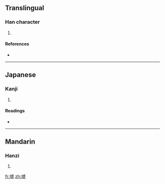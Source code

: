 ==Translingual==

===Han character===
{{Han char|rn=32|rad=土|as=12|sn=15|four=|canj=土戈尸廿 (GIST)}}

# {{defn|Han|sort=土12}}

====References====
* {{Han ref|kx=0239.050|dkj=05474|hdz=10479.050|uh=58AD|ud=22701}}

----

==Japanese==

===Kanji===
{{ja-kanji|grade=|rs=土12}}

# {{defn|Japanese|sort=土12}}

====Readings====
* {{ja-readings|on=[[せい]] (sei)|kun=}}

----

==Mandarin==

===Hanzi===
{{cmn-hanzi|pin=[[huī]] ([[hui1]]), [[shèng]] ([[sheng4]])|wg=hui<sup>1</sup>, sheng<sup>4</sup>}}

# {{defn|Mandarin|sort=土12}}

[[fr:墭]]
[[zh:墭]]